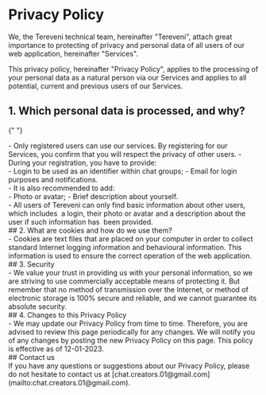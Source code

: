 # Privacy Policy

We, the Tereveni technical team, hereinafter "Tereveni", attach great importance to protecting of privacy and personal data of all users of our web application, hereinafter "Services".

This privacy policy, hereinafter "Privacy Policy", applies to the processing of your personal data as a natural person via our Services and applies to all potential, current and previous users of our Services.

## 1. Which personal data is processed, and why?

{" "}

<div className="*:list-none">
  - Only registered users can use our services. By registering for our Services,
  you confirm that you will respect the privacy of other users. - During your
  registration, you have to provide:
</div>
<div className="ml-3">
  - Login to be used as an identifier within chat groups; - Email for login
  purposes and notifications.
</div>
<div className="*:list-none">- It is also recommended to add:</div>
<div className="ml-3">
  - Photo or avatar; - Brief description about yourself.
</div>
<div className="*:list-none">
  - All users of Tereveni can only find basic information about other users,
  which includes  a login, their photo or avatar and a description about the
  user if such information has  been provided.
</div>
## 2. What are cookies and how do we use them?
<div className="*:list-none">
  - Cookies are text files that are placed on your computer in order to collect
  standard Internet logging information and behavioural information. This
  information is used to ensure the correct operation of the web application.
</div>
## 3. Security
<div className="*:list-none">
  - We value your trust in providing us with your personal information, so we
  are striving to use commercially acceptable means of protecting it. But
  remember that no method of transmission over the Internet, or method of
  electronic storage is 100% secure and reliable, and we cannot guarantee its
  absolute security.
</div>
## 4. Changes to this Privacy Policy
<div className="*:list-none">
  - We may update our Privacy Policy from time to time. Therefore, you are
  advised to review this page periodically for any changes. We will notify you
  of any changes by posting the new Privacy Policy on this page. This policy is
  effective as of 12-01-2023.
</div>
## Contact us
<div className="-mt-3">
  If you have any questions or suggestions about our Privacy Policy, please do
  not hesitate to contact us at
  [chat.creators.01@gmail.com](mailto:chat.creators.01@gmail.com).
</div>
